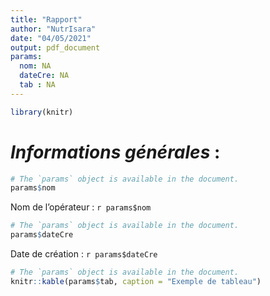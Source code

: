 ```yaml
---
title: "Rapport"
author: "NutrIsara"
date: "04/05/2021"
output: pdf_document
params:
  nom: NA
  dateCre: NA
  tab : NA
---
```

```r
library(knitr)
```

# *Informations générales* :

```r
# The `params` object is available in the document.
params$nom
```
Nom de l'opérateur : `r params$nom`
```r
# The `params` object is available in the document.
params$dateCre
```
Date de création : `r params$dateCre`

```r
# The `params` object is available in the document.
knitr::kable(params$tab, caption = "Exemple de tableau")
```